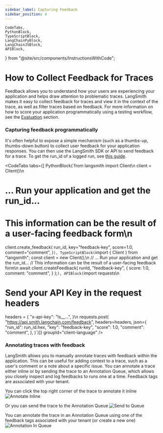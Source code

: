```yaml
---
sidebar_label: Capturing Feedback
sidebar_position: 4
---
```


    CodeTabs,
    PythonBlock,
    TypeScriptBlock,
    LangChainPyBlock,
    LangChainJSBlock,
    APIBlock,
} from "@site/src/components/InstructionsWithCode";

# How to Collect Feedback for Traces

Feedback allows you to understand how your users are experiencing your application and helps draw attention to problematic traces. LangSmith makes it easy to collect feedback for traces and view it in the context of the trace, as well as filter traces based on feedback.
For more information on how to score your application programmatically using a testing workflow, see the [Evaluation](/evaluation) section.

### Capturing feedback programmatically
It's often helpful to expose a simple mechanism (such as a thumbs-up, thumbs-down button) to collect user feedback for your application responses. You can then use the LangSmith SDK or API to send feedback for a trace.
To get the run_id of a logged run, see [this guide](/tracing/faq/logging_and_viewing#getting-the-run-id-of-a-logged-run).

<CodeTabs
    tabs={[
        PythonBlock(`from langsmith import Client\n
client = Client()\n
# ... Run your application and get the run_id...
# This information can be the result of a user-facing feedback form\n
client.create_feedback(
    run_id,
    key="feedback-key",
    score=1.0,
    comment="comment",
)`),
        TypeScriptBlock(`import { Client } from "langsmith";
const client = new Client();\n
// ... Run your application and get the run_id...
// This information can be the result of a user-facing feedback form\n
await client.createFeedback(
    runId,
    "feedback-key",
    {
        score: 1.0,
        comment: "comment",
    }
);`),
        APIBlock(`import requests\n
# Send your API Key in the request headers
headers = {
    "x-api-key": "ls__...",
}\n
requests.post(
    "https://api.smith.langchain.com/feedback",
    headers=headers,
    json={
        "run_id": run_id.hex,
        "key": "feedback-key",
        "score": 1.0,
        "comment": "comment",
    },
)`)]}
    groupId="client-language"
/>

### Annotating traces with feedback
LangSmith allows you to manually annotate traces with feedback within the application. This can be useful for adding context to a trace, such as a user's comment or a note about a specific issue.
You can annotate a trace either inline or by sending the trace to an Annotation Queue, which allows you closely inspect and log feedbacks to runs one at a time.
Feedback tags are associated with your tenant.

You can click the top right corner of the trace to annotate it inline
![Annotate Inline](../static/faq/annotate_inline.png)

Or you can send the trace to the Annotation Queue
![Send to Queue](../static/faq/send_to_annotation_queue.png)

You can annotate the trace in an Annotation Queue using one of the feedback tags associated with your tenant (or create a new one)
![Annotation In Queue](../static/faq/annotate_in_queue.png)
